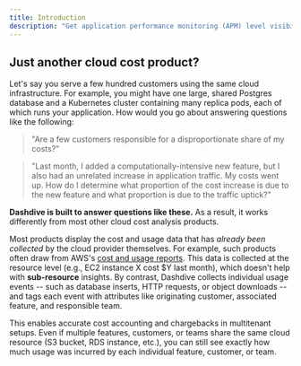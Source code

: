 ```yaml
---
title: Introduction
description: "Get application performance monitoring (APM) level visibility into your costs"
---
```


## Just another cloud cost product?

Let's say you serve a few hundred customers using the same cloud infrastructure. For example, you might have one large, shared Postgres database and a Kubernetes cluster containing many replica pods, each of which runs your application. How would you go about answering questions like the following:

> "Are a few customers responsible for a disproportionate share of my costs?"

> "Last month, I added a computationally-intensive new feature, but I also had an unrelated increase in application traffic. My costs went up. How do I determine what proportion of the cost increase is due to the new feature and what proportion is due to the traffic uptick?"

**Dashdive is built to answer questions like these.** As a result, it works differently from most other cloud cost analysis products.

Most products display the cost and usage data that has _already been collected_ by the cloud provider themselves. For example, such products often draw from AWS's [cost and usage reports](https://docs.aws.amazon.com/cur/latest/userguide/what-is-data-exports.html). This data is collected at the resource level (e.g., EC2 instance X cost $Y last month), which doesn't help with **sub-resource** insights. By contrast, Dashdive collects individual usage events -- such as database inserts, HTTP requests, or object downloads -- and tags each event with attributes like originating customer, associated feature, and responsible team.

This enables accurate cost accounting and chargebacks in multitenant setups. Even if multiple features, customers, or teams share the same cloud resource (S3 bucket, RDS instance, etc.), you can still see exactly how much usage was incurred by each individual feature, customer, or team.
